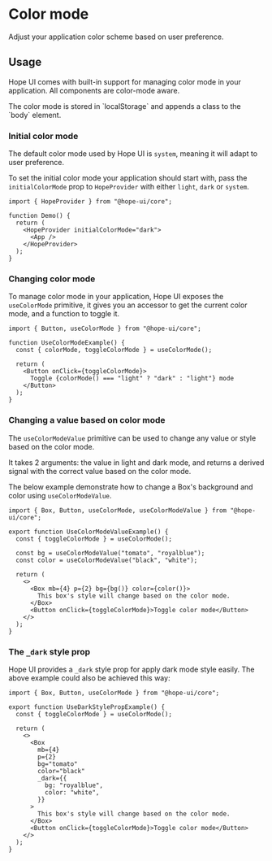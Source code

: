 
# Color mode

Adjust your application color scheme based on user preference.

## Usage

Hope UI comes with built-in support for managing color mode in your application. All components are color-mode aware.

<Callout>
  The color mode is stored in `localStorage` and appends a class to the `body` element.
</Callout>

### Initial color mode

The default color mode used by Hope UI is `system`, meaning it will adapt to user preference.

To set the initial color mode your application should start with, pass the `initialColorMode` prop to `HopeProvider` with either `light`, `dark` or `system`.

```tsx
import { HopeProvider } from "@hope-ui/core";

function Demo() {
  return (
    <HopeProvider initialColorMode="dark">
      <App />
    </HopeProvider>
  );
}
```

### Changing color mode

To manage color mode in your application, Hope UI exposes the `useColorMode` primitive, it gives you an accessor to get the current color mode, and a function to toggle it.

<Preview>
  <UseColorModeExample />
</Preview>

```tsx
import { Button, useColorMode } from "@hope-ui/core";

function UseColorModeExample() {
  const { colorMode, toggleColorMode } = useColorMode();

  return (
    <Button onClick={toggleColorMode}>
      Toggle {colorMode() === "light" ? "dark" : "light"} mode
    </Button>
  );
}
```

### Changing a value based on color mode

The `useColorModeValue` primitive can be used to change any value or style based on the color mode.

It takes 2 arguments: the value in light and dark mode, and returns a derived signal with the correct value based on the color mode.

The below example demonstrate how to change a Box's background and color using `useColorModeValue`.

<Preview>
  <UseColorModeValueExample />
</Preview>

```tsx
import { Box, Button, useColorMode, useColorModeValue } from "@hope-ui/core";

export function UseColorModeValueExample() {
  const { toggleColorMode } = useColorMode();

  const bg = useColorModeValue("tomato", "royalblue");
  const color = useColorModeValue("black", "white");

  return (
    <>
      <Box mb={4} p={2} bg={bg()} color={color()}>
        This box's style will change based on the color mode.
      </Box>
      <Button onClick={toggleColorMode}>Toggle color mode</Button>
    </>
  );
}
```

### The `_dark` style prop

Hope UI provides a `_dark` style prop for apply dark mode style easily. The above example could also be achieved this way:

```tsx {12-15}
import { Box, Button, useColorMode } from "@hope-ui/core";

export function UseDarkStylePropExample() {
  const { toggleColorMode } = useColorMode();

  return (
    <>
      <Box
        mb={4}
        p={2}
        bg="tomato"
        color="black"
        _dark={{
          bg: "royalblue",
          color: "white",
        }}
      >
        This box's style will change based on the color mode.
      </Box>
      <Button onClick={toggleColorMode}>Toggle color mode</Button>
    </>
  );
}
```
